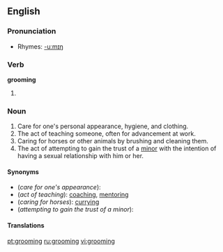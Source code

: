 ==English==

===Pronunciation===
*Rhymes: [[Rhymes:English:-uːmɪŋ|-uːmɪŋ]]

===Verb===
'''grooming'''

# {{present participle of|[[groom]]}}



===Noun===
{{en-noun}}
# Care for one's personal appearance, hygiene, and clothing.
# The act of teaching someone, often for advancement at work.
# Caring for horses or other animals by brushing and cleaning them.
# The act of attempting to gain the trust of a [[minor]] with the intention of having a sexual relationship with him or her.

====Synonyms====
*(''care for one's appearance''):
*(''act of teaching''): [[coaching]], [[mentoring]]
*(''caring for horses''): [[curry]]ing
*(''attempting to gain the trust of a minor''):

====Translations====

{{trans-top|care for one's appearance}}

{{trans-mid}}
{{trans-bottom}}

{{trans-top|act of teaching}}
{{trans-mid}}
{{trans-bottom}}

{{trans-top|caring for horses}}
{{trans-mid}}
{{trans-bottom}}

{{trans-top|attempting to gain the trust of a minor}}
{{trans-mid}}
{{trans-bottom}}

[[pt:grooming]]
[[ru:grooming]]
[[vi:grooming]]